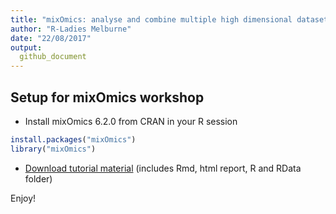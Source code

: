 ```yaml
---
title: "mixOmics: analyse and combine multiple high dimensional dataset"
author: "R-Ladies Melburne"
date: "22/08/2017"
output:
  github_document
---
```


## Setup for mixOmics workshop

- Install mixOmics 6.2.0 from CRAN in your R session

```r
install.packages("mixOmics")
library("mixOmics")
```

- [Download tutorial material](http://mixomics.org/wp-content/uploads/2017/08/Tutorial-Rladies.zip) (includes Rmd, html report, R and RData folder) 


Enjoy!
